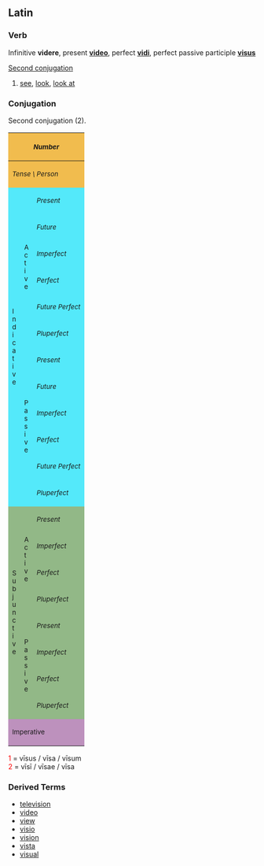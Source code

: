 ==Latin==
===Verb===
Infinitive '''videre''', present '''[[video]]''', perfect '''[[vidi]]''', perfect passive participle '''[[visus]]'''

[[Wiktionary Appendix:Latin second conjugation|Second conjugation]]

# [[see]], [[look]], [[look at]]

===Conjugation===
Second conjugation (2).
{| border="1" cellpadding="2"
!style="background:#F1BC4E;" colspan=3| <small>''Number''
!style="background:#F1BC4E;" colspan=3| <small>''Singular''
!style="background:#F1BC4E;" colspan=3| <small>''Plural''
|-
!style="background:#F1BC4E;" colspan=3| <small>''Tense \ Person''
!style="background:#F1BC4E;"| <small>''1.''
!style="background:#F1BC4E;"| <small>''2.''
!style="background:#F1BC4E;"| <small>''3.''
!style="background:#F1BC4E;"| <small>''11.''
!style="background:#F1BC4E;"| <small>''22.''
!style="background:#F1BC4E;"| <small>''33.''
|-
!style="background:#54E9FA;" rowspan=12|<small>I<br>n<br>d<br>i<br>c<br>a<br>t<br>i<br>v<br>e
!style="background:#54E9FA;" rowspan=6|<small>A<br>c<br>t<br>i<br>v<br>e
!style="background:#54E9FA;"|<small>''Present''
|style="background:#FBFCE4;"|vide&#333;
|style="background:#FBFCE4;"|vid&#275;s
|style="background:#FBFCE4;"|videt
|style="background:#FBFCE4;"|vid&#275;mus
|style="background:#FBFCE4;"|vid&#275;tis
|style="background:#FBFCE4;"|vident
|-
!style="background:#54E9FA;"| <small>''Future''
|style="background:#FBFCE4;"|vid&#275;b&#333;
|style="background:#FBFCE4;"|vid&#275;bis
|style="background:#FBFCE4;"|vid&#275;bit
|style="background:#FBFCE4;"|vid&#275;bimus
|style="background:#FBFCE4;"|vid&#275;bitis
|style="background:#FBFCE4;"|vid&#275;bunt
|-
!style="background:#54E9FA;"| <small>''Imperfect''
|style="background:#FBFCE4;"|vid&#275;bam
|style="background:#FBFCE4;"|vid&#275;b&#257;s
|style="background:#FBFCE4;"|vid&#275;bat
|style="background:#FBFCE4;"|vid&#275;b&#257;mus
|style="background:#FBFCE4;"|vid&#275;b&#257;tis
|style="background:#FBFCE4;"|vid&#275;bant
|-
!style="background:#54E9FA;"| <small>''Perfect''
|style="background:#FBFCE4;"|v&#299;d&#299;
|style="background:#FBFCE4;"|v&#299;dist&#299;
|style="background:#FBFCE4;"|v&#299;dit
|style="background:#FBFCE4;"|v&#299;dimus
|style="background:#FBFCE4;"|v&#299;distis
|style="background:#FBFCE4;"|v&#299;d&#275;runt
|-
!style="background:#54E9FA;"| <small>''Future Perfect''
|style="background:#FBFCE4;"|v&#299;der&#333;
|style="background:#FBFCE4;"|v&#299;deris
|style="background:#FBFCE4;"|v&#299;derit
|style="background:#FBFCE4;"|v&#299;derimus
|style="background:#FBFCE4;"|v&#299;deritis
|style="background:#FBFCE4;"|v&#299;derint
|-
!style="background:#54E9FA;"| <small>''Pluperfect''
|style="background:#FBFCE4;"|v&#299;deram
|style="background:#FBFCE4;"|v&#299;der&#257;s
|style="background:#FBFCE4;"|v&#299;derat
|style="background:#FBFCE4;"|v&#299;der&#257;mus
|style="background:#FBFCE4;"|v&#299;der&#257;tis
|style="background:#FBFCE4;"|v&#299;derant
|-
!style="background:#54E9FA;" rowspan=6| <small>P<br>a<br>s<br>s<br>i<br>v<br>e
!style="background:#54E9FA;"|<small>''Present''
|style="background:#FBFCE4;"|videor
|style="background:#FBFCE4;"|vid&#275;ris
|style="background:#FBFCE4;"|vid&#275;tur
|style="background:#FBFCE4;"|vid&#275;mur
|style="background:#FBFCE4;"|vid&#275;min&#299;
|style="background:#FBFCE4;"|videntur
|-
!style="background:#54E9FA;"|<small>''Future''
|style="background:#FBFCE4;"|vid&#275;bor
|style="background:#FBFCE4;"|vid&#275;beris
|style="background:#FBFCE4;"|vid&#275;bitur
|style="background:#FBFCE4;"|vid&#275;bimur
|style="background:#FBFCE4;"|vid&#275;bimin&#299;
|style="background:#FBFCE4;"|vid&#275;buntur
|-
!style="background:#54E9FA;"|<small>''Imperfect''
|style="background:#FBFCE4;"|vid&#275;bar
|style="background:#FBFCE4;"|vid&#275;b&#257;ris
|style="background:#FBFCE4;"|vid&#275;b&#257;tur
|style="background:#FBFCE4;"|vid&#275;b&#257;mur
|style="background:#FBFCE4;"|vid&#275;b&#257;min&#299;
|style="background:#FBFCE4;"|vid&#275;bantur
|-
!style="background:#54E9FA;"|<small>''Perfect''
|style="background:#FBFCE4;"|v&#299;sus<font color="red"><sup>1</sup></font><br>sum
|style="background:#FBFCE4;"|v&#299;sus<font color="red"><sup>1</sup></font><br>es
|style="background:#FBFCE4;"|v&#299;sus<font color="red"><sup>1</sup></font><br>est
|style="background:#FBFCE4;"|v&#299;s&#299; <font color="red"><sup>2</sup></font><br>sumus
|style="background:#FBFCE4;"|v&#299;s&#299; <font color="red"><sup>2</sup></font><br>estis
|style="background:#FBFCE4;"|v&#299;s&#299; <font color="red"><sup>2</sup></font><br>sunt
|-
!style="background:#54E9FA;"|<small>''Future Perfect''
|style="background:#FBFCE4;"|v&#299;sus<font color="red"><sup>1</sup></font><br>er&#333;
|style="background:#FBFCE4;"|v&#299;sus<font color="red"><sup>1</sup></font><br>eris
|style="background:#FBFCE4;"|v&#299;sus<font color="red"><sup>1</sup></font><br>erit
|style="background:#FBFCE4;"|v&#299;s&#299; <font color="red"><sup>2</sup></font><br>erimus
|style="background:#FBFCE4;"|v&#299;s&#299; <font color="red"><sup>2</sup></font><br>eritis
|style="background:#FBFCE4;"|v&#299;s&#299; <font color="red"><sup>2</sup></font><br>erunt
|-
!style="background:#54E9FA;"|<small>''Pluperfect''
|style="background:#FBFCE4;"|v&#299;sus<font color="red"><sup>1</sup></font><br>eram
|style="background:#FBFCE4;"|v&#299;sus<font color="red"><sup>1</sup></font><br>er&#257;s
|style="background:#FBFCE4;"|v&#299;sus<font color="red"><sup>1</sup></font><br>erat
|style="background:#FBFCE4;"|v&#299;s&#299; <font color="red"><sup>2</sup></font><br>er&#257;mus
|style="background:#FBFCE4;"|v&#299;s&#299; <font color="red"><sup>2</sup></font><br>er&#257;tis
|style="background:#FBFCE4;"|v&#299;s&#299; <font color="red"><sup>2</sup></font><br>erant
|-
!style="background:#92B887;" rowspan=8|<small>S<br>u<br>b<br>j<br>u<br>n<br>c<br>t<br>i<br>v<br>e
!style="background:#92B887;" rowspan=4|<small>A<br>c<br>t<br>i<br>v<br>e
!style="background:#92B887;"|<small>''Present''
|style="background:#E7FEE9;"| videam
|style="background:#E7FEE9;"| vide&#257;s
|style="background:#E7FEE9;"| videat
|style="background:#E7FEE9;"| vide&#257;mus
|style="background:#E7FEE9;"| vide&#257;tis
|style="background:#E7FEE9;"| videant
|-
!style="background:#92B887;"|<small>''Imperfect''
|style="background:#E7FEE9;"| vid&#275;rem
|style="background:#E7FEE9;"| vid&#275;r&#275;s
|style="background:#E7FEE9;"| vid&#275;ret
|style="background:#E7FEE9;"| vid&#275;r&#275;mus
|style="background:#E7FEE9;"| vid&#275;r&#275;tis
|style="background:#E7FEE9;"| vid&#275;rent
|-
!style="background:#92B887;"|<small>''Perfect''
|style="background:#E7FEE9;"| v&#299;derim
|style="background:#E7FEE9;"| v&#299;der&#299;s
|style="background:#E7FEE9;"| v&#299;derit
|style="background:#E7FEE9;"| v&#299;der&#299;mus
|style="background:#E7FEE9;"| v&#299;der&#299;tis
|style="background:#E7FEE9;"| v&#299;derint
|-
!style="background:#92B887;"|<small>''Pluperfect''
|style="background:#E7FEE9;"| v&#299;dissem
|style="background:#E7FEE9;"| v&#299;diss&#275;s
|style="background:#E7FEE9;"| v&#299;disset
|style="background:#E7FEE9;"| v&#299;diss&#275;mus
|style="background:#E7FEE9;"| v&#299;diss&#275;tis
|style="background:#E7FEE9;"| v&#299;dissent
|-
!style="background:#92B887;" rowspan=4|<small>P<br>a<br>s<br>s<br>i<br>v<br>e
!style="background:#92B887;"|<small>''Present''
|style="background:#E7FEE9;"| videar
|style="background:#E7FEE9;"| vide&#257;ris
|style="background:#E7FEE9;"| vide&#257;tur
|style="background:#E7FEE9;"| vide&#257;mur
|style="background:#E7FEE9;"| vide&#257;min&#299;
|style="background:#E7FEE9;"| videantur
|-
!style="background:#92B887;"|<small>''Imperfect''
|style="background:#E7FEE9;"| vid&#275;rer
|style="background:#E7FEE9;"| vid&#275;r&#275;ris
|style="background:#E7FEE9;"| vid&#275;r&#275;tur
|style="background:#E7FEE9;"| vid&#275;r&#275;mur
|style="background:#E7FEE9;"| vid&#275;r&#275;min&#299;
|style="background:#E7FEE9;"| vid&#275;rentur
|-
!style="background:#92B887;"|<small>''Perfect''
|style="background:#E7FEE9;"|v&#299;sus<font color="red"><sup>1</sup></font><br>sim
|style="background:#E7FEE9;"|v&#299;sus<font color="red"><sup>1</sup></font><br>s&#299;s
|style="background:#E7FEE9;"|v&#299;sus<font color="red"><sup>1</sup></font><br>sit
|style="background:#E7FEE9;"|v&#299;s&#299; <font color="red"><sup>2</sup></font><br>s&#299;mus
|style="background:#E7FEE9;"|v&#299;s&#299; <font color="red"><sup>2</sup></font><br>s&#299;tis
|style="background:#E7FEE9;"|v&#299;s&#299; <font color="red"><sup>2</sup></font><br>sint
|-
!style="background:#92B887;"|<small>''Pluperfect''
|style="background:#E7FEE9;"|v&#299;sus<font color="red"><sup>1</sup></font><br>essem
|style="background:#E7FEE9;"|v&#299;sus<font color="red"><sup>1</sup></font><br>ess&#275;s
|style="background:#E7FEE9;"|v&#299;sus<font color="red"><sup>1</sup></font><br>esset
|style="background:#E7FEE9;"|v&#299;s&#299; <font color="red"><sup>2</sup></font><br>ess&#275;mus
|style="background:#E7FEE9;"|v&#299;s&#299; <font color="red"><sup>2</sup></font><br>ess&#275;tis
|style="background:#E7FEE9;"|v&#299;s&#299; <font color="red"><sup>2</sup></font><br>essent
|-
!style="background:#BD91BD;" colspan=3| <small>Imperative
|style="background:#FCF2E9;" align="center"|&mdash;&mdash;
|style="background:#FCF2E9;"| vid&#275;
|style="background:#FCF2E9;" align="center"|&mdash;&mdash;
|style="background:#FCF2E9;" align="center"|&mdash;&mdash;
|style="background:#FCF2E9;"| vid&#275;te
|style="background:#FCF2E9;" align="center"|&mdash;&mdash;
|}
<font color="red"> 1 </font> = v&#299;sus / v&#299;sa / v&#299;sum <br>
<font color="red"> 2 </font> = v&#299;s&#299; / v&#299;sae / v&#299;sa  <br>


===Derived Terms===
*[[television]]
*[[video]]
*[[view]]
*[[visio]]
*[[vision]]
*[[vista]]
*[[visual]]